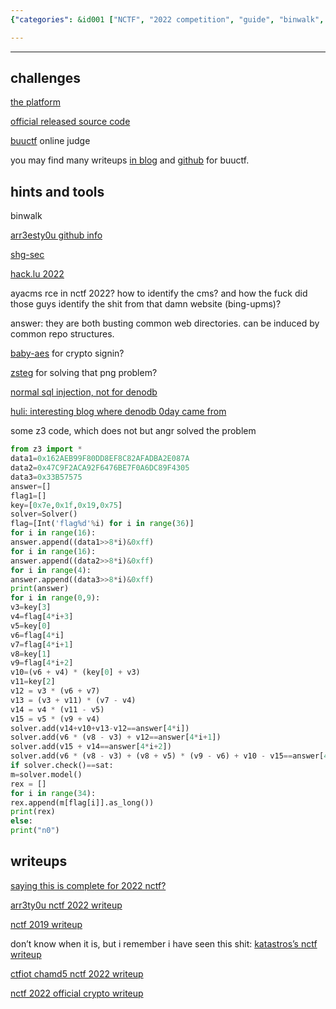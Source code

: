 ```yaml
---
{"categories": &id001 ["NCTF", "2022 competition", "guide", "binwalk", "GitHub repositories", "SQL injection", "challenges"], "category": "Web Application Security", "date": "2022-12-05 08:00:02", "description": "Join the NCTF 2022 competition and get ready to put your skills to the test! The summary outlines essential resources such as binwalk, GitHub repositories, and SQL injection techniques to help you conquer the challenges. Get started today and showcase your talents on the global stage!", "tags": *id001, "title": "nctf writeups"}

---
```


------

## challenges

[the platform](https://nctf.h4ck.fun)

[official released source code](https://github.com/X1cT34m/NCTF2022)

[buuctf](https://buuoj.cn/) online judge

you may find many writeups [in blog](https://oopsdc.com/post/buuctf/) and [github](https://github.com/Yeuoly/buuctf_pwn) for buuctf.

## hints and tools

binwalk

[arr3esty0u github info](https://github.com/Arr3stY0u)

[shg-sec](https://shg-sec.com/#)

[hack.lu 2022](https://ctftime.org/event/1727)

ayacms rce in nctf 2022? how to identify the cms? and how the fuck did those guys identify the shit from that damn website (bing-upms)?

answer: they are both busting common web directories. can be induced by common repo structures.

[baby-aes](https://github.com/zieglerk/baby-AES) for crypto signin?

[zsteg](https://www.doyler.net/security-not-included/zsteg-easy-ctf-flags) for solving that png problem?

[normal sql injection, not for denodb](https://www.doyler.net/security-not-included/sqlite-injection)

[huli: interesting blog where denodb 0day came from](https://blog.huli.tw)

some z3 code, which does not but angr solved the problem
```python
from z3 import *
data1=0x162AEB99F80DD8EF8C82AFADBA2E087A
data2=0x47C9F2ACA92F6476BE7F0A6DC89F4305
data3=0x33B57575
answer=[]
flag1=[]
key=[0x7e,0x1f,0x19,0x75]
solver=Solver()
flag=[Int('flag%d'%i) for i in range(36)]
for i in range(16):
answer.append((data1>>8*i)&0xff)
for i in range(16):
answer.append((data2>>8*i)&0xff)
for i in range(4):
answer.append((data3>>8*i)&0xff)
print(answer)
for i in range(0,9):
v3=key[3]
v4=flag[4*i+3]
v5=key[0]
v6=flag[4*i]
v7=flag[4*i+1]
v8=key[1]
v9=flag[4*i+2]
v10=(v6 + v4) * (key[0] + v3)
v11=key[2]
v12 = v3 * (v6 + v7)
v13 = (v3 + v11) * (v7 - v4)
v14 = v4 * (v11 - v5)
v15 = v5 * (v9 + v4)
solver.add(v14+v10+v13-v12==answer[4*i])
solver.add(v6 * (v8 - v3) + v12==answer[4*i+1])
solver.add(v15 + v14==answer[4*i+2])
solver.add(v6 * (v8 - v3) + (v8 + v5) * (v9 - v6) + v10 - v15==answer[4*i+3])
if solver.check()==sat:
m=solver.model()
rex = []
for i in range(34):
rex.append(m[flag[i]].as_long())
print(rex)
else:
print("n0")

```

## writeups

[saying this is complete for 2022 nctf?](https://pupil857.github.io/)

[arr3ty0u nctf 2022 writeup](http://mp.weixin.qq.com/s?__biz=Mzg4MjcxMTAwMQ==&mid=2247485772&idx=1&sn=0f5b969f111d79027c59e6e2145698ef&chksm=cf53c9faf82440ec839aa7fc6b35bbc03251c824c5c5407ed9eb51181471d7514d651e3cfe97&mpshare=1&scene=23&srcid=12055uACFGja8KBjcPtP8ErG&sharer_sharetime=1670169963855&sharer_shareid=6eea79ff6da57fc6752ab0bc570bf392#rd)

[nctf 2019 writeup](https://www.codetd.com/en/article/9046407)

don't know when it is, but i remember i have seen this shit: [katastros's nctf writeup](https://blog.katastros.com/a?ID=00650-571829f2-3af9-4b1c-a3b7-3ebebca04377)

[ctfiot chamd5 nctf 2022 writeup](https://www.ctfiot.com/83703.html)

[nctf 2022 official crypto writeup](http://blog.tolinchan.xyz/2022/12/05/nctf-2022-official-writeup-crypto/)


